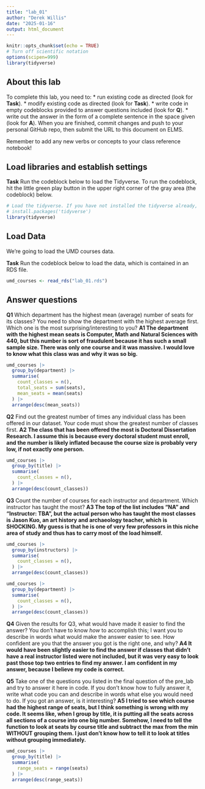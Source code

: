 ```yaml
---
title: "lab_01"
author: "Derek Willis"
date: "2025-01-16"
output: html_document
---
```


```r
knitr::opts_chunk$set(echo = TRUE)
# Turn off scientific notation
options(scipen=999)
library(tidyverse)
```

## About this lab

To complete this lab, you need to: \* run existing code as directed (look for **Task**). \* modify existing code as directed (look for **Task**). \* write code in empty codeblocks provided to answer questions included (look for **Q**). \* write out the answer in the form of a complete sentence in the space given (look for **A**). When you are finished, commit changes and push to your personal GitHub repo, then submit the URL to this document on ELMS.

Remember to add any new verbs or concepts to your class reference notebook!

## Load libraries and establish settings

**Task** Run the codeblock below to load the Tidyverse. To run the codeblock, hit the little green play button in the upper right corner of the gray area (the codeblock) below.

```r
# Load the tidyverse. If you have not installed the tidyverse already, remove the # from the next line and run it first.  
# install.packages('tidyverse')
library(tidyverse)
```

## Load Data

We're going to load the UMD courses data.

**Task** Run the codeblock below to load the data, which is contained in an RDS file.

```r
umd_courses <- read_rds("lab_01.rds")
```

## Answer questions

**Q1** Which department has the highest mean (average) number of seats for its classes? You need to show the department with the highest average first. Which one is the most surprising/interesting to you? **A1 The department with the highest mean seats is Computer, Math and Natural Sciences with 440, but this number is sort of fraudulent because it has such a small sample size. There was only one course and it was massive. I would love to know what this class was and why it was so big.**

```r
umd_courses |>
  group_by(department) |>
  summarise(
    count_classes = n(),
    total_seats = sum(seats),
    mean_seats = mean(seats)
  ) |>
  arrange(desc(mean_seats))

```

**Q2** Find out the greatest number of times any individual class has been offered in our dataset. Your code must show the greatest number of classes first. **A2 The class that has been offered the most is Doctoral Dissertation Research. I assume this is because every doctoral student must enroll, and the number is likely inflated because the course size is probably very low, if not exactly one person.**

```r
umd_courses |>
  group_by(title) |>
  summarise(
    count_classes = n(),
  ) |>
  arrange(desc(count_classes))
```

**Q3** Count the number of courses for each instructor and department. Which instructor has taught the most? **A3 The top of the list includes "NA" and "Instructor: TBA", but the actual person who has taught the most classes is Jason Kuo, an art history and archaeology teacher, which is SHOCKING. My guess is that he is one of very few professors in this niche area of study and thus has to carry most of the load himself.**

```r
umd_courses |>
  group_by(instructors) |>
  summarise(
    count_classes = n(),
  ) |>
  arrange(desc(count_classes))

umd_courses |>
  group_by(department) |>
  summarise(
    count_classes = n(),
  ) |>
  arrange(desc(count_classes))
```

**Q4** Given the results for Q3, what would have made it easier to find the answer? You don't have to know *how* to accomplish this; I want you to describe in words what would make the answer easier to see. How confident are you that the answer you got is the right one, and why? **A4 It would have been slightly easier to find the answer if classes that didn't have a real instructor listed were not included, but it was very easy to look past those top two entries to find my answer. I am confident in my answer, because I believe my code is correct.**

**Q5** Take one of the questions you listed in the final question of the pre_lab and try to answer it here in code. If you don't know how to fully answer it, write what code you can and describe in words what else you would need to do. If you got an answer, is it interesting? **A5 I tried to see which course had the highest range of seats, but I think something is wrong with my code. It seems like, when I group by title, it is putting all the seats across all sections of a course into one big number. Somehow, I need to tell the function to look at seats by course title and subtract the max from the min WITHOUT grouping them. I just don't know how to tell it to look at titles without grouping immediately.**

```r
umd_courses |>
  group_by(title) |>
  summarise(
    range_seats = range(seats)
  ) |>
  arrange(desc(range_seats))
```
